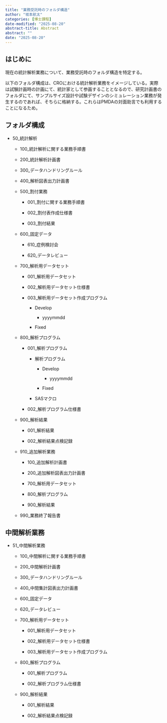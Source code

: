 ```yaml
---
title: "業務受託時のフォルダ構造"
author: "坂本航太"
categories: [博士課程]
date-modified: "2025-08-20"
abstract-title: Abstract
abstract: ""
date: "2025-08-20"
---
```


## はじめに

現在の統計解析業務について、業務受託時のフォルダ構造を特定する。

以下のフォルダ構成は、CROにおける統計解析業務をイメージしている。実際は試験計画時の計画にて、統計家として参画することとなるので、研究計画書のフォルダにて、サンプルサイズ設計や試験デザインのシミュレーション業務が発生するのであれば、そちらに格納する。これらはPMDAの対面助言でも利用することになるため。

## フォルダ構成

-   50_統計解析

    -   100_統計解析に関する業務手順書

    -   200_統計解析計画書

    -   300_データハンドリングルール

    -   400_解析図表出力計画書

    -   500_割付業務

        -   001_割付に関する業務手順書

        -   002_割付表作成仕様書

        -   003_割付結果

    -   600_固定データ

        -   610_症例検討会

        -   620_データレビュー

    -   700_解析用データセット

        -   001_解析用データセット

        -   002_解析用データセット仕様書

        -   003_解析用データセット作成プログラム

            -   Develop

                -   yyyymmdd

            -   Fixed

    -   800_解析プログラム

        -   001_解析プログラム

            -   解析プログラム

                -   Develop

                    -   yyyymmdd

                -   Fixed

            -   SASマクロ

        -   002_解析プログラム仕様書

    -   900_解析結果

        -   001_解析結果

        -   002_解析結果点検記録

    -   910_追加解析業務

        -   100_追加解析計画書

        -   200_追加解析図表出力計画書

        -   700_解析用データセット

        -   800_解析プログラム

        -   900_解析結果

    -   990_業務終了報告書

## 中間解析業務

-   51_中間解析業務

    -   100_中間解析に関する業務手順書

    -   200_中間解析計画書

    -   300_データハンドリングルール

    -   400_中間集計図表出力計画書

    -   600_固定データ

    -   620_データレビュー

    -   700_解析用データセット

        -   001_解析用データセット

        -   002_解析用データセット仕様書

        -   003_解析用データセット作成プログラム

    -   800_解析プログラム

        -   001_解析プログラム

        -   002_解析プログラム仕様書

    -   900_解析結果

        -   001_解析結果

        -   002_解析結果点検記録

##